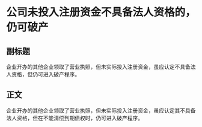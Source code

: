 # 公司未投入注册资金不具备法人资格的，仍可破产
## 副标题
企业开办的其他企业领取了营业执照，但未实际投入注册资金，虽应认定不具备法人资格，但仍可进入破产程序。
## 正文
企业开办的其他企业领取了营业执照，但未实际投入注册资金，虽应认定其不具备法人资格，但在不能清偿到期债权时，仍可进入破产程序。